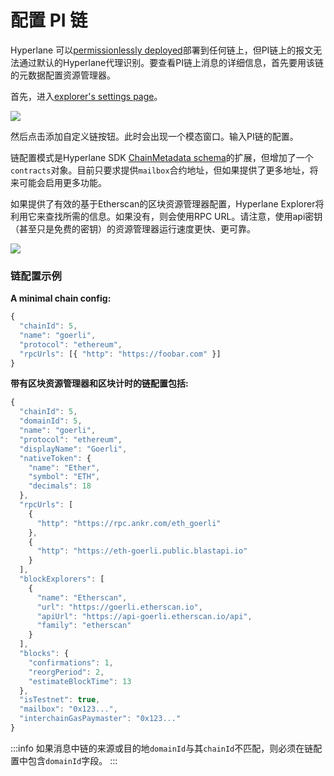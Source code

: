 # 配置 PI 链

Hyperlane 可以[permissionlessly deployed](../../../deploy-hyperlane.mdx)部署到任何链上，但PI链上的报文无法通过默认的Hyperlane代理识别。要查看PI链上消息的详细信息，首先要用该链的元数据配置资源管理器。

首先，进入[explorer's settings page](https://explorer.hyperlane.xyz/settings)。

![](../../../../static/img/explorer-debugging/explorer-settings.png)

然后点击添加自定义链按钮。此时会出现一个模态窗口。输入PI链的配置。

链配置模式是Hyperlane SDK [ChainMetadata schema](https://github.com/hyperlane-xyz/hyperlane-monorepo/blob/main/typescript/sdk/src/consts/chainMetadata.ts#L21)的扩展，但增加了一个`contracts`对象。目前只要求提供`mailbox`合约地址，但如果提供了更多地址，将来可能会启用更多功能。

如果提供了有效的基于Etherscan的区块资源管理器配置，Hyperlane Explorer将利用它来查找所需的信息。如果没有，则会使用RPC URL。请注意，使用api密钥（甚至只是免费的密钥）的资源管理器运行速度更快、更可靠。

![](../../../../static/img/explorer-debugging/explorer-add-custom-chain.png)

### 链配置示例

**A minimal chain config:**

```js
{
  "chainId": 5,
  "name": "goerli",
  "protocol": "ethereum",
  "rpcUrls": [{ "http": "https://foobar.com" }]
}
```

**带有区块资源管理器和区块计时的链配置包括:**

```js
{
  "chainId": 5,
  "domainId": 5,
  "name": "goerli",
  "protocol": "ethereum",
  "displayName": "Goerli",
  "nativeToken": {
    "name": "Ether",
    "symbol": "ETH",
    "decimals": 18
  },
  "rpcUrls": [
    {
      "http": "https://rpc.ankr.com/eth_goerli"
    },
    {
      "http": "https://eth-goerli.public.blastapi.io"
    }
  ],
  "blockExplorers": [
    {
      "name": "Etherscan",
      "url": "https://goerli.etherscan.io",
      "apiUrl": "https://api-goerli.etherscan.io/api",
      "family": "etherscan"
    }
  ],
  "blocks": {
    "confirmations": 1,
    "reorgPeriod": 2,
    "estimateBlockTime": 13
  },
  "isTestnet": true,
  "mailbox": "0x123...",
  "interchainGasPaymaster": "0x123..."
}
```

:::info
如果消息中链的来源或目的地`domainId`与其`chainId`不匹配，则必须在链配置中包含`domainId`字段。
:::
